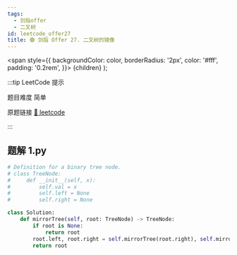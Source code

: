```yaml
---
tags:
  - 剑指offer
  - 二叉树
id: leetcode_offer27
title: 🟢 剑指 Offer 27. 二叉树的镜像
---
```


  <span
    style={{
      backgroundColor: color,
      borderRadius: '2px',
      color: '#fff',
      padding: '0.2rem',
    }}>
    {children}
  </span>
);

:::tip LeetCode 提示

题目难度 <Highlight color="#00b8a3">简单</Highlight>

原题链接 [🔗 leetcode](https://leetcode-cn.com/problems/er-cha-shu-de-jing-xiang-lcof/)

:::



## 题解 1.py

```py
# Definition for a binary tree node.
# class TreeNode:
#     def __init__(self, x):
#         self.val = x
#         self.left = None
#         self.right = None

class Solution:
    def mirrorTree(self, root: TreeNode) -> TreeNode:
        if root is None:
            return root
        root.left, root.right = self.mirrorTree(root.right), self.mirrorTree(root.left)
        return root
```


